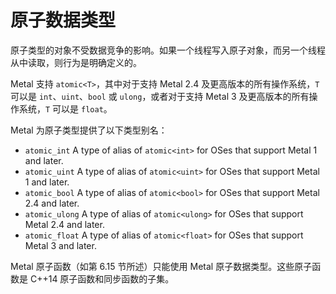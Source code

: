 # 原子数据类型

<ToBePolishedAfterTranslation />

<OriginalPDF title="2.6 Atomic Data Types" />

原子类型的对象不受数据竞争的影响。如果一个线程写入原子对象，而另一个线程从中读取，则行为是明确定义的。

Metal 支持 `atomic<T>`，其中对于支持 Metal 2.4 及更高版本的所有操作系统，`T` 可以是 `int`、`uint`、`bool` 或 `ulong`，或者对于支持 Metal 3 及更高版本的所有操作系统，`T` 可以是 `float`。

Metal 为原子类型提供了以下类型别名：

- `atomic_int` A type of alias of `atomic<int>` for OSes that support Metal 1 and later.
- `atomic_uint` A type of alias of `atomic<uint>` for OSes that support Metal 1 and later.
- `atomic_bool` A type of alias of `atomic<bool>` for OSes that support Metal 2.4 and later.
- `atomic_ulong` A type of alias of `atomic<ulong>` for OSes that support Metal 2.4 and later.
- `atomic_float` A type of alias of `atomic<float>` for OSes that support Metal 3 and later.

Metal 原子函数（如第 6.15 节所述）只能使用 Metal 原子数据类型。这些原子函数是 C++14 原子函数和同步函数的子集。
